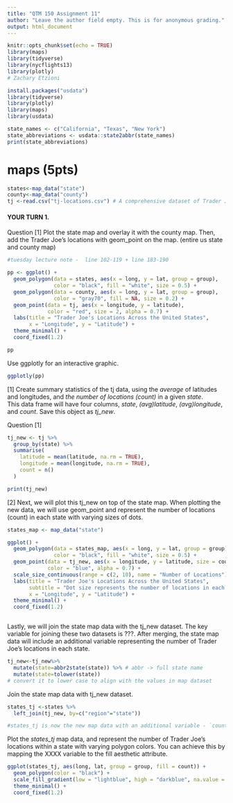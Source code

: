 ```yaml
---
title: "QTM 150 Assignment 11"
author: "Leave the author field empty. This is for anonymous grading."
output: html_document
---
```


```r
knitr::opts_chunk$set(echo = TRUE)
library(maps)
library(tidyverse)
library(nycflights13)
library(plotly)
# Zachary Etzioni
```

```r

install.packages("usdata")
library(tidyverse)
library(plotly)
library(maps)
library(usdata)
```
```r
state_names <- c("California", "Texas", "New York")
state_abbreviations <- usdata::state2abbr(state_names)
print(state_abbreviations)
```

# maps (5pts)

```r
states<-map_data("state")
county<-map_data("county")
tj <-read.csv("tj-locations.csv") # A comprehensive dataset of Trader Joe's locations in the US, consisting of latitude and longitude coordinates for each location, is sourced from kaggle.com.
```


#### YOUR TURN 1. 

Question [1] Plot the state map and overlay it with the county map. Then, add the Trader Joe's locations with geom_point on the map. (entire us state and county map)

```r
#tuesday lecture note -  line 102-119 + line 183-190 

pp <- ggplot() +
  geom_polygon(data = states, aes(x = long, y = lat, group = group), 
               color = "black", fill = "white", size = 0.5) +
  geom_polygon(data = county, aes(x = long, y = lat, group = group), 
               color = "gray70", fill = NA, size = 0.2) +
  geom_point(data = tj, aes(x = longitude, y = latitude), 
             color = "red", size = 2, alpha = 0.7) +
  labs(title = "Trader Joe's Locations Across the United States", 
       x = "Longitude", y = "Latitude") +
  theme_minimal() +
  coord_fixed(1.2)

pp
```


Use ggplotly for an interactive graphic. 

```r
ggplotly(pp)
```

[1] Create summary statistics of the tj data, using the *average* of latitudes and longitudes, and *the number of locations (count)* in a given *state*.  
This data frame will have four columns, *state*, *(avg)latitude*, *(avg)longitude*, and  *count*. Save this object as *tj_new*.


Question [1]

```r
tj_new <- tj %>%
  group_by(state) %>%
  summarise(
    latitude = mean(latitude, na.rm = TRUE),  
    longitude = mean(longitude, na.rm = TRUE), 
    count = n()                               
  )

print(tj_new)

```


[2] Next, we will plot this tj_new on top of the state map. When plotting the new data, we will use geom_point and represent the number of locations (count) in each state with varying sizes of dots.

```r


states_map <- map_data("state")

ggplot() +
  geom_polygon(data = states_map, aes(x = long, y = lat, group = group), 
               color = "black", fill = "white", size = 0.5) +
  geom_point(data = tj_new, aes(x = longitude, y = latitude, size = count), 
             color = "blue", alpha = 0.7) +
  scale_size_continuous(range = c(2, 10), name = "Number of Locations") +
  labs(title = "Trader Joe's Locations Across the United States", 
       subtitle = "Dot size represents the number of locations in each state", 
       x = "Longitude", y = "Latitude") +
  theme_minimal() +
  coord_fixed(1.2)



```


Lastly, we will join the state map data with the tj_new dataset. The key variable for joining these two datasets is ???.  After merging, the state map data will include an additional variable representing the number of Trader Joe's locations in each state. 

 
```r
tj_new<-tj_new%>%
  mutate(state=abbr2state(state)) %>% # abbr -> full state name
  mutate(state=tolower(state)) 
# convert it to lower case to align with the values in map dataset
```


Join the state map data with tj_new dataset.

```r
states_tj <-states %>% 
  left_join(tj_new, by=c("region"="state"))

#states_tj is now the new map data with an additional variable - `count` var, the number of Tj locations.
```

Plot the *states_tj* map data, and represent the number of Trader Joe's locations within a state with varying polygon colors. You can achieve this by mapping the XXXX variable to the fill aesthetic attribute.

```r
ggplot(states_tj, aes(long, lat, group = group, fill = count)) +
  geom_polygon(color = "black") +
  scale_fill_gradient(low = "lightblue", high = "darkblue", na.value = "grey90") +
  theme_minimal() +
  coord_fixed(1.2)


```

